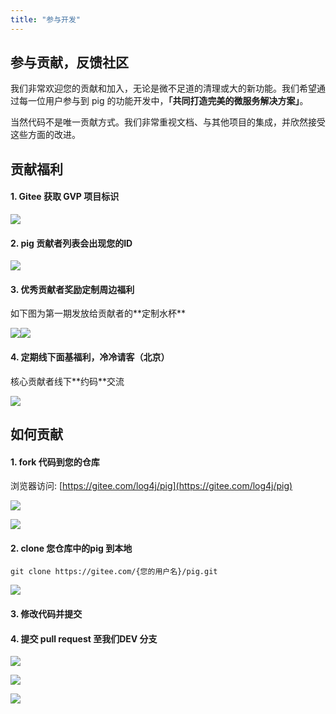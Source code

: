 ```yaml
---
title: "参与开发"
---
```


## 参与贡献，反馈社区

我们非常欢迎您的贡献和加入，无论是微不足道的清理或大的新功能。我们希望通过每一位用户参与到 pig 的功能开发中，**「共同打造完美的微服务解决方案」**。  

当然代码不是唯一贡献方式。我们非常重视文档、与其他项目的集成，并欣然接受这些方面的改进。

## 贡献福利
#### 1. Gitee 获取 GVP 项目标识
![](https://cdn.nlark.com/yuque/0/2021/png/283679/1625898688116-a5fc16a7-7181-4234-8e61-40d9dcda9dc3.png)

#### 2. pig 贡献者列表会出现您的ID
![](https://cdn.nlark.com/yuque/0/2021/png/283679/1625898761016-c616723d-fdeb-4ef8-9854-83f8da19943b.png)

#### 3. 优秀贡献者奖励定制周边福利
<Note>
如下图为第一期发放给贡献者的**定制水杯**
</Note>

![](https://cdn.nlark.com/yuque/0/2021/png/283679/1627972504246-8b82f0f4-43aa-42cd-9789-9db29acb8d8b.png)![](https://cdn.nlark.com/yuque/0/2021/png/283679/1627972520920-7427ce21-61ee-4f49-9a1c-f26227c29166.png)

#### 4. 定期线下面基福利，冷冷请客（北京）
<Note>
核心贡献者线下**约码**交流
</Note>

![](https://cdn.nlark.com/yuque/0/2021/png/283679/1628040128164-36304817-95ed-4a06-8ebe-9be0f1413cb9.png)

## 如何贡献

#### 1. fork 代码到您的仓库

浏览器访问: [https://gitee.com/log4j/pig](https://gitee.com/log4j/pig)

![](https://cdn.nlark.com/yuque/0/2020/jpeg/283679/1604289479920-db45d776-fcba-44ca-b084-d32549207af6.jpeg)

![](https://cdn.nlark.com/yuque/0/2020/jpeg/283679/1604289479767-5b2a63af-247d-49e0-b17b-d1898ff5ed02.jpeg)

#### 2. clone 您仓库中的pig 到本地

```shell
git clone https://gitee.com/{您的用户名}/pig.git
```

![](https://cdn.nlark.com/yuque/0/2020/jpeg/283679/1604289468858-e0c47103-4a6a-4b05-a97b-57eb86880d66.jpeg)

#### 3. 修改代码并提交

#### 4. 提交 pull request 至我们DEV 分支

![](https://cdn.nlark.com/yuque/0/2020/jpeg/283679/1604289390693-e0b22e84-49e0-4c08-a584-b94225abf918.jpeg)

![](https://cdn.nlark.com/yuque/0/2020/jpeg/283679/1604289390759-6aadfd05-d6a9-4285-9936-9c1fb051c83b.jpeg)

![](https://cdn.nlark.com/yuque/0/2020/jpeg/283679/1604289390698-e3797238-6aaf-40d8-942d-6d1c88bb9e8f.jpeg)




